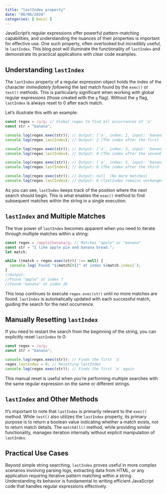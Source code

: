 ```yaml
---
title: "lastIndex property"
date: "06/06/2024"
categories: [ basic ]
---
```


JavaScript's regular expressions offer powerful pattern-matching capabilities, and understanding the nuances of their properties is important for effective use. One such property, often overlooked but incredibly useful, is `lastIndex`. This blog post will illuminate the functionality of `lastIndex` and demonstrate its practical applications with clear code examples.

## Understanding `lastIndex`

The `lastIndex` property of a regular expression object holds the index of the character *immediately following* the last match found by the `exec()` or `test()` methods.  This is particularly significant when working with global regular expressions (those created with the `g` flag).  Without the `g` flag, `lastIndex` is always reset to 0 after each match.

Let's illustrate this with an example:

```javascript
const regex = /a/g; // Global regex to find all occurrences of 'a'
const str = "banana";

console.log(regex.exec(str)); // Output: ['a', index: 1, input: 'banana', groups: undefined]
console.log(regex.lastIndex); // Output: 2 (The index after the first 'a')

console.log(regex.exec(str)); // Output: ['a', index: 3, input: 'banana', groups: undefined]
console.log(regex.lastIndex); // Output: 4 (The index after the second 'a')

console.log(regex.exec(str)); // Output: ['a', index: 5, input: 'banana', groups: undefined]
console.log(regex.lastIndex); // Output: 6 (The index after the third 'a')

console.log(regex.exec(str)); // Output: null  (No more matches)
console.log(regex.lastIndex); // Output: 6 (lastIndex remains unchanged after no match)
```

As you can see, `lastIndex` keeps track of the position where the next search should begin.  This is what enables the `exec()` method to find subsequent matches within the string in a single execution.


##  `lastIndex` and Multiple Matches

The true power of `lastIndex` becomes apparent when you need to iterate through multiple matches within a string:

```javascript
const regex = /apple|banana/g; // Matches "apple" or "banana"
const str = "I like apple pie and banana bread.";
let match;

while ((match = regex.exec(str)) !== null) {
  console.log(`Found "${match[0]}" at index ${match.index}`);
}
//Output:
//Found "apple" at index 7
//Found "banana" at index 26
```

This loop continues to execute `regex.exec(str)` until no more matches are found. `lastIndex` is automatically updated with each successful match, guiding the search for the next occurrence.


##  Manually Resetting `lastIndex`

If you need to restart the search from the beginning of the string, you can explicitly reset `lastIndex` to 0:

```javascript
const regex = /a/g;
const str = "banana";

console.log(regex.exec(str)); // Finds the first 'a'
regex.lastIndex = 0; // Resetting lastIndex
console.log(regex.exec(str)); // Finds the first 'a' again
```

This manual reset is useful when you're performing multiple searches with the same regular expression on the same or different strings.


##  `lastIndex` and Other Methods

It's important to note that `lastIndex` is primarily relevant to the `exec()` method.  While `test()` also utilizes the `lastIndex` property, its primary purpose is to return a boolean value indicating whether a match exists, not to return match details.  The `matchAll()` method, while providing similar functionality,  manages iteration internally without explicit manipulation of `lastIndex`.



## Practical Use Cases

Beyond simple string searching, `lastIndex` proves useful in more complex scenarios involving parsing logs, extracting data from HTML, or any application requiring iterative pattern matching within a string. Understanding its behavior is fundamental to writing efficient JavaScript code that handles regular expressions effectively.

